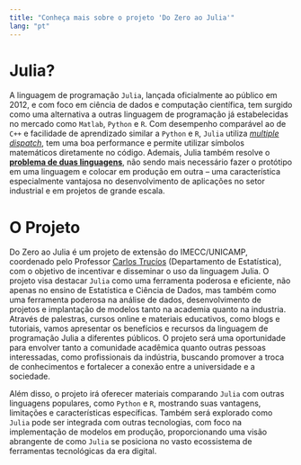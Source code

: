 ```yaml
---
title: "Conheça mais sobre o projeto 'Do Zero ao Julia'"
lang: "pt"
---
```



# Julia?
::: {.justify}
A linguagem de programação `Julia`, lançada oficialmente ao público em 2012, e com foco em ciência de dados e computação científica, tem surgido como uma alternativa a outras linguagem de programação já estabelecidas no mercado como `Matlab`, `Python` e `R`. Com desempenho comparável ao de `C++` e facilidade de aprendizado similar a `Python` e `R`,  `Julia` utiliza [*multiple dispatch*](https://juliahep.github.io/JuliaHEP-2023/julia-intro-multiple-dispatch.html), tem uma boa performance e permite utilizar símbolos matemáticos diretamente no código. Ademais, Julia também resolve o [**problema de duas linguagens**](https://www.youtube.com/watch?v=qGW0GT1rCvs), não sendo mais necessário fazer o protótipo em uma linguagem e colocar em produção em outra -- uma característica especialmente vantajosa no desenvolvimento de aplicações no setor industrial e em projetos de grande escala.
:::


# O Projeto

::: {.justify}
Do Zero ao Julia é um projeto de extensão do IMECC/UNICAMP, coordenado pelo Professor [Carlos Trucíos](https://ctruciosm.github.io/) (Departamento de Estatística), com o objetivo de incentivar e disseminar o uso da linguagem Julia. O projeto visa destacar `Julia` como uma ferramenta poderosa e eficiente, não apenas no ensino de Estatística e Ciência de Dados, mas também como uma ferramenta poderosa na análise de dados, desenvolvimento de projetos e implantação de modelos tanto na academia quanto na industria. Através de palestras, cursos online e materiais educativos, como blogs e tutoriais, vamos apresentar os benefícios e recursos da linguagem de programação Julia a diferentes públicos. O projeto será uma oportunidade para envolver tanto a comunidade acadêmica quanto outras pessoas interessadas, como profissionais da indústria, buscando promover a troca de conhecimentos e fortalecer a conexão entre a universidade e a sociedade.
:::



::: {.justify}
Além disso, o projeto irá oferecer materiais comparando `Julia` com outras linguagens populares, como `Python` e `R`, mostrando suas vantagens, limitações e características específicas. Também será explorado como `Julia` pode ser integrada com outras tecnologias, com foco na implementação de modelos em produção, proporcionando uma visão abrangente de como `Julia` se posiciona no vasto ecossistema de ferramentas tecnológicas da era digital.
:::


